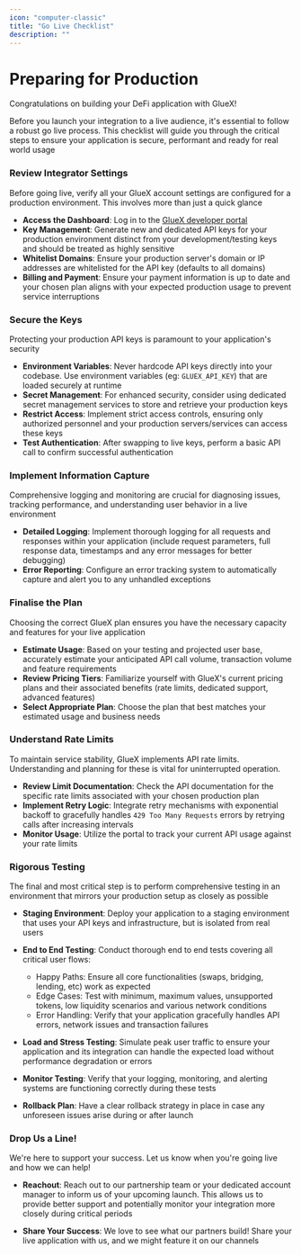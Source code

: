 ```yaml
---
icon: "computer-classic"
title: "Go Live Checklist"
description: ""
---
```


# Preparing for Production

Congratulations on building your DeFi application with GlueX!

Before you launch your integration to a live audience, it's essential to follow a robust go live process. This checklist will guide you through the critical steps to ensure your application is secure, performant and ready for real world usage

### Review Integrator Settings

Before going live, verify all your GlueX account settings are configured for a production environment. This involves more than just a quick glance

- **Access the Dashboard**: Log in to the [GlueX developer portal](http://portal.gluex.xyz/)
- **Key Management**: Generate new and dedicated API keys for your production environment distinct from your development/testing keys and should be treated as highly sensitive
- **Whitelist Domains**: Ensure your production server's domain or IP addresses are whitelisted for the API key (defaults to all domains)
- **Billing and Payment**: Ensure your payment information is up to date and your chosen plan aligns with your expected production usage to prevent service interruptions

### Secure the Keys

Protecting your production API keys is paramount to your application's security

- **Environment Variables**: Never hardcode API keys directly into your codebase. Use environment variables (eg: `GLUEX_API_KEY`) that are loaded securely at runtime
- **Secret Management**: For enhanced security, consider using dedicated secret management services to store and retrieve your production keys
- **Restrict Access**: Implement strict access controls, ensuring only authorized personnel and your production servers/services can access these keys
- **Test Authentication**: After swapping to live keys, perform a basic API call to confirm successful authentication

### Implement Information Capture

Comprehensive logging and monitoring are crucial for diagnosing issues, tracking performance, and understanding user behavior in a live environment

- **Detailed Logging**: Implement thorough logging for all requests and responses within your application (include request parameters, full response data, timestamps and any error messages for better debugging)
- **Error Reporting**: Configure an error tracking system to automatically capture and alert you to any unhandled exceptions

### Finalise the Plan

Choosing the correct GlueX plan ensures you have the necessary capacity and features for your live application

- **Estimate Usage**: Based on your testing and projected user base, accurately estimate your anticipated API call volume, transaction volume and feature requirements
- **Review Pricing Tiers**: Familiarize yourself with GlueX's current pricing plans and their associated benefits (rate limits, dedicated support, advanced features)
- **Select Appropriate Plan**: Choose the plan that best matches your estimated usage and business needs

### Understand Rate Limits

To maintain service stability, GlueX implements API rate limits. Understanding and planning for these is vital for uninterrupted operation.

- **Review Limit Documentation**: Check the API documentation for the specific rate limits associated with your chosen production plan
- **Implement Retry Logic**: Integrate retry mechanisms with exponential backoff to gracefully handles `429 Too Many Requests` errors by retrying calls after increasing intervals
- **Monitor Usage**: Utilize the portal to track your current API usage against your rate limits

### Rigorous Testing

The final and most critical step is to perform comprehensive testing in an environment that mirrors your production setup as closely as possible

- **Staging Environment**: Deploy your application to a staging environment that uses your API keys and infrastructure, but is isolated from real users
- **End to End Testing**: Conduct thorough end to end tests covering all critical user flows:

  - Happy Paths: Ensure all core functionalities (swaps, bridging, lending, etc) work as expected
  - Edge Cases: Test with minimum, maximum values, unsupported tokens, low liquidity scenarios and various network conditions
  - Error Handling: Verify that your application gracefully handles API errors, network issues and transaction failures

- **Load and Stress Testing**: Simulate peak user traffic to ensure your application and its integration can handle the expected load without performance degradation or errors
- **Monitor Testing**: Verify that your logging, monitoring, and alerting systems are functioning correctly during these tests
- **Rollback Plan**: Have a clear rollback strategy in place in case any unforeseen issues arise during or after launch

### Drop Us a Line!

We're here to support your success. Let us know when you're going live and how we can help!

- **Reachout**: Reach out to our partnership team or your dedicated account manager to inform us of your upcoming launch. This allows us to provide better support and potentially monitor your integration more closely during critical periods

- **Share Your Success**: We love to see what our partners build! Share your live application with us, and we might feature it on our channels
